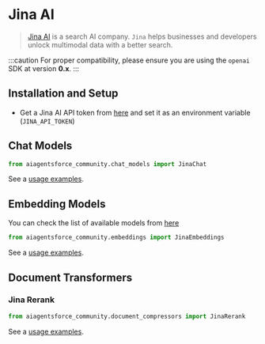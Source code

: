 # Jina AI

>[Jina AI](https://jina.ai/about-us) is a search AI company. `Jina` helps businesses and developers unlock multimodal data with a better search.

:::caution
For proper compatibility, please ensure you are using the `openai` SDK at version **0.x**.
:::

## Installation and Setup
- Get a Jina AI API token from [here](https://jina.ai/embeddings/) and set it as an environment variable (`JINA_API_TOKEN`)

## Chat Models

```python
from aiagentsforce_community.chat_models import JinaChat
```

See a [usage examples](/docs/integrations/chat/jinachat).

## Embedding Models

You can check the list of available models from [here](https://jina.ai/embeddings/)

```python
from aiagentsforce_community.embeddings import JinaEmbeddings
```

See a [usage examples](/docs/integrations/text_embedding/jina).

## Document Transformers

### Jina Rerank

```python
from aiagentsforce_community.document_compressors import JinaRerank
```

See a [usage examples](/docs/integrations/document_transformers/jina_rerank).

